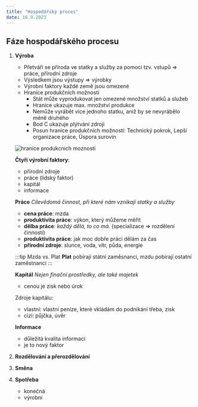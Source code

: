 ```yaml
---
title: "Hospodářský proces"
date: 18.9.2023
---
```


## Fáze hospodářského procesu

1. **Výroba**

   - Přetváří se příroda ve statky a služby za pomoci tzv. vstupů => práce, přírodní zdroje
   - Výsledkem jsou výstupy => výrobky
   - Výrobní faktory každé země jsou omezené
   - Hranice produkčních možností
     - Stát může vyprodukovat jen omezené množství statků a služeb
     - Hranice ukazuje max. množství produkce
     - Nemůže vyrábět více jednoho statku, aniž by se nevyrábělo méně druhého
     - Bod C ukazuje plýtvání zdroji
     - Posun hranice produkčních možností: Technický pokrok, Lepší organizace práce, Úspora surovin

   ![hranice produkcnich moznosti](./imgs/hraniceprodukcnichmoznosti.png)

   **Čtyři výrobní faktory**:

   - přírodní zdroje
   - práce (lidský faktor)
   - kapitál
   - informace

   **Práce** _Cílevědomá činnost, při které nám vznikají statky a služby_

   - **cena práce**: mzda
   - **produktivita práce**: výkon, který můžeme měřit
   - **dělba práce**: _každý dělá, to co má._ (specializace => rozdělení činnosti)
   - **produktivita práce**: jak moc dobře práci dělám za čas
   - **přírodní zdroje**: slunce, voda, vítr, půda, energie

   :::tip Mzda vs. Plat
   **Plat** pobírají státní zaměsnanci, mzdu pobírají ostatní zaměstnanci
   :::

   **Kapitál** _Nejen finační prostředky, ale také majetek_

   - cenou je zisk nebo úrok

   Zdroje kapitálu:

   - vlastní: vlastní peníze, které vkládám do podnikání třeba, zisk
   - cizí: půjčka, úvěr

   **Informace**

   - důležitá kvalita informací
   - je to nový faktor

1. **Rozdělování a přerozdělování**
1. **Směna**
1. **Spotřeba**
   - konečná
   - výrobní
